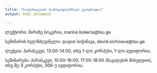 ```yaml
---
title: "საქართველოს საზოგადოებრივი გეოგრაფია"
output: html_document

---
```


ლექტორი: მარინე ბოკერია, marine.bokeria@tsu.ge

სემინარის ხელმძღვანელი: დავით სიჭინავა, david.sichinava@tsu.ge

ლექცია: პარასკევი, 13:00-14:00, თსუ 1-ლი კორპუსი, 1-ლი აუდიტორია.

სემინარები: პარასკევი, 15:00-16:00, 17:00-18:00 (ნაკადების მიხედვით), თსუ მე-3 კორპუსი, 306-ე აუდიტორია.
